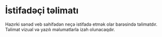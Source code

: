 # İstifadəçi təlimatı

Hazırki sənəd veb səhifədən neçə istifadə etmək olar barəsində təlimatdır. Təlimat vizual və yazılı məlumatlarla izah olunacaqdır.
